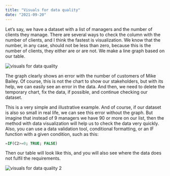 ```yaml
---
title: "Visuals for data quality"
date: "2021-09-20"
---
```

Let’s say, we have a dataset with a list of managers and the number of clients they manage. There are several ways to check the column with the number of clients, and I think the fastest is visualization. We know that the number, in any case, should not be less than zero, because this is the number of clients, they either are or are not. We make a line graph based on our table.

![visuals for data quality](./imgs/manager_list_11post.png)

The graph clearly shows an error with the number of customers of Mike Bailey. Of course, this is not the chart to show our stakeholders, but with its help, we can easily see an error in the data.  And then, we need to delete the temporary chart, fix the data, if possible, and continue checking our dataset.

 This is a very simple and illustrative example. And of course, if our dataset is also so small in real life, we can see this error without the graph. But imagine that instead of 9 managers we have 90 or more on our list, then the method with data visualization will help us to check the data very quickly. Also, you can use a data validation tool, conditional formatting, or an IF function with a given condition, such as this:

```sql
=IF(C2>=0; TRUE; FALSE)
```

 Then our table will look like this, and you will also see where the data does not fulfil the requirements.

![visuals for data quality 2](./imgs/manager_list_false_11post.png)
